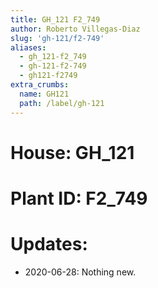```yaml
---
title: GH_121 F2_749
author: Roberto Villegas-Diaz
slug: 'gh-121/f2-749'
aliases:
  - gh_121-f2_749
  - gh-121-f2-749
  - gh121-f2749
extra_crumbs:
  name: GH121
  path: /label/gh-121
---
```


# **House**: GH_121
# **Plant ID**: F2_749
# **Updates**: 
 - 2020-06-28: Nothing new.
